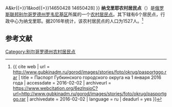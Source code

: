{{Infobox Settlement
| official_name = 纳戈里耶农村居民点
| native_name = Нагорьевское сельское поселение
| settlement_type = [[农村居民点|农村居民点]]
| subdivision_type = [[国家|国家]]
| subdivision_type1 = [[州_(俄罗斯)|州]]
| subdivision_type2 = [[区_(苏联)|区]]
| subdivision_name = {{RUS}}
| subdivision_name1 = [[别尔哥罗德州|别尔哥罗德州]]
| subdivision_name2 = [[罗韦尼基区|罗韦尼基区]]
| seat_type = 行政中心
| seat = 纳戈里耶
| population_as_of=2016
| population_footnotes = <ref name=stat />
| population_total = 1527
| coordinates_display = inline,title
| latd = 50 | latm = 02 | lats = 20 | latNS = N
| longd = 39 | longm = 04 | longs = 38 | longEW = E
| timezone = [[莫斯科时间|MSK]]
| utc_offset = +3
| blank_name = [[俄罗斯市政土地区划代码|OKTMO编码]]
| blank_info = [http://classif.spb.ru/classificators/view/tma.php?st{{=}}A&kr{{=}}1&kod{{=}}14650428 14650428]
}}
'''纳戈里耶农村居民点'''（{{lang-ru|Нагорьевское сельское поселение}}）是[[俄罗斯联邦|俄罗斯联邦]][[别尔哥罗德州|别尔哥罗德州]][[罗韦尼基区|罗韦尼基区]]所属的一个[[农村居民点|农村居民点]]。其下辖有6个居民点，行政中心为纳戈里耶。据2016年统计，该农村居民点的人口为1527人。<ref name=stat>{{ cite web | url = http://www.gubkinadm.ru/gorod/images/stories/foto/okrug/pasportggo.rar | title = Паспорт Губкинского городского округа на 1 января 2016 года | accessdate = 2016-02-02 | archiveurl = https://www.webcitation.org/6ezlnsjoC?url=http://www.gubkinadm.ru/gorod/images/stories/foto/okrug/pasportggo.rar | archivedate = 2016-02-02 | language = ru | deadurl = yes }}</ref>

== 参考文献 ==
{{reflist}}

{{Russia-stub}}

[[Category:别尔哥罗德州农村居民点|Category:别尔哥罗德州农村居民点]]